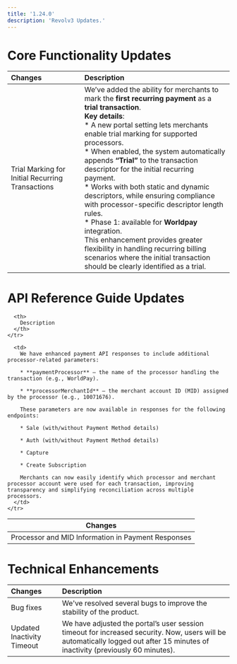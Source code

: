 ```yaml
---
title: '1.24.0'
description: 'Revolv3 Updates.'
---
```

# Core Functionality Updates

| Changes | Description |
|:--------|:------------|
| Trial Marking for Initial Recurring Transactions | We’ve added the ability for merchants to mark the **first recurring payment** as a **trial transaction**.  <br>**Key details**:  <br>* A new portal setting lets merchants enable trial marking for supported processors.  <br>* When enabled, the system automatically appends **“Trial”** to the transaction descriptor for the initial recurring payment.  <br>* Works with both static and dynamic descriptors, while ensuring compliance with processor-specific descriptor length rules.  <br>* Phase 1: available for **Worldpay** integration.  <br>This enhancement provides greater flexibility in handling recurring billing scenarios where the initial transaction should be clearly identified as a trial. |


# API Reference Guide Updates

<Table align={["left","left"]}>
  <thead>
    <tr>
      <th>
        Changes
      </th>

      <th>
        Description
      </th>
    </tr>
  </thead>

  <tbody>
    <tr>
      <td>
        Processor and MID Information in Payment Responses
      </td>

      <td>
        We have enhanced payment API responses to include additional processor-related parameters:

        * **paymentProcessor** – the name of the processor handling the transaction (e.g., WorldPay).

        * **processorMerchantId** – the merchant account ID (MID) assigned by the processor (e.g., 10071676).

        These parameters are now available in responses for the following endpoints:

        * Sale (with/without Payment Method details)

        * Auth (with/without Payment Method details)

        * Capture

        * Create Subscription

        Merchants can now easily identify which processor and merchant processor account were used for each transaction, improving transparency and simplifying reconciliation across multiple processors.
      </td>
    </tr>
  </tbody>
</Table>

# Technical Enhancements

| Changes                    | Description                                                                                                                                                                    |
| :------------------------- | :----------------------------------------------------------------------------------------------------------------------------------------------------------------------------- |
| Bug fixes                  | We've resolved several bugs to improve the stability of the product.                                                                                                           |
| Updated Inactivity Timeout | We have adjusted the portal’s user session timeout for increased security. Now, users will be automatically logged out after 15 minutes of inactivity (previously 60 minutes). |

<br />



